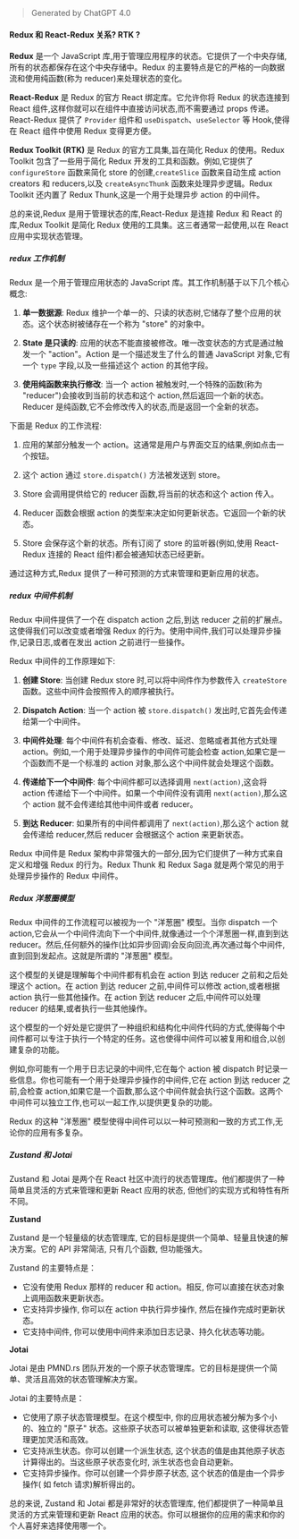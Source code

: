 > Generated by ChatGPT 4.0

#### Redux 和 React-Redux 关系? RTK ?

**Redux** 是一个 JavaScript 库,用于管理应用程序的状态。它提供了一个中央存储,所有的状态都保存在这个中央存储中。Redux 的主要特点是它的严格的一向数据流和使用纯函数(称为 reducer)来处理状态的变化。

**React-Redux** 是 Redux 的官方 React 绑定库。它允许你将 Redux 的状态连接到 React 组件,这样你就可以在组件中直接访问状态,而不需要通过 props 传递。React-Redux 提供了 `Provider` 组件和 `useDispatch`、`useSelector` 等 Hook,使得在 React 组件中使用 Redux 变得更方便。

**Redux Toolkit (RTK)** 是 Redux 的官方工具集,旨在简化 Redux 的使用。Redux Toolkit 包含了一些用于简化 Redux 开发的工具和函数。例如,它提供了 `configureStore` 函数来简化 store 的创建,`createSlice` 函数来自动生成 action creators 和 reducers,以及 `createAsyncThunk` 函数来处理异步逻辑。Redux Toolkit 还内置了 Redux Thunk,这是一个用于处理异步 action 的中间件。

总的来说,Redux 是用于管理状态的库,React-Redux 是连接 Redux 和 React 的库,Redux Toolkit 是简化 Redux 使用的工具集。这三者通常一起使用,以在 React 应用中实现状态管理。

##### redux 工作机制

Redux 是一个用于管理应用状态的 JavaScript 库。其工作机制基于以下几个核心概念:

1. **单一数据源**: Redux 维护一个单一的、只读的状态树,它储存了整个应用的状态。这个状态树被储存在一个称为 "store" 的对象中。

2. **State 是只读的**: 应用的状态不能直接被修改。唯一改变状态的方式是通过触发一个 "action"。Action 是一个描述发生了什么的普通 JavaScript 对象,它有一个 `type` 字段,以及一些描述这个 action 的其他字段。

3. **使用纯函数来执行修改**: 当一个 action 被触发时,一个特殊的函数(称为 "reducer")会接收到当前的状态和这个 action,然后返回一个新的状态。Reducer 是纯函数,它不会修改传入的状态,而是返回一个全新的状态。

下面是 Redux 的工作流程:

1. 应用的某部分触发一个 action。这通常是用户与界面交互的结果,例如点击一个按钮。

2. 这个 action 通过 `store.dispatch()` 方法被发送到 store。

3. Store 会调用提供给它的 reducer 函数,将当前的状态和这个 action 传入。

4. Reducer 函数会根据 action 的类型来决定如何更新状态。它返回一个新的状态。

5. Store 会保存这个新的状态。所有订阅了 store 的监听器(例如,使用 React-Redux 连接的 React 组件)都会被通知状态已经更新。

通过这种方式,Redux 提供了一种可预测的方式来管理和更新应用的状态。

##### redux 中间件机制

Redux 中间件提供了一个在 dispatch action 之后,到达 reducer 之前的扩展点。这使得我们可以改变或者增强 Redux 的行为。使用中间件,我们可以处理异步操作,记录日志,或者在发出 action 之前进行一些操作。

Redux 中间件的工作原理如下:

1. **创建 Store**: 当创建 Redux store 时,可以将中间件作为参数传入 `createStore` 函数。这些中间件会按照传入的顺序被执行。

2. **Dispatch Action**: 当一个 action 被 `store.dispatch()` 发出时,它首先会传递给第一个中间件。

3. **中间件处理**: 每个中间件有机会查看、修改、延迟、忽略或者其他方式处理 action。例如,一个用于处理异步操作的中间件可能会检查 action,如果它是一个函数而不是一个标准的 action 对象,那么这个中间件就会处理这个函数。

4. **传递给下一个中间件**: 每个中间件都可以选择调用 `next(action)`,这会将 action 传递给下一个中间件。如果一个中间件没有调用 `next(action)`,那么这个 action 就不会传递给其他中间件或者 reducer。

5. **到达 Reducer**: 如果所有的中间件都调用了 `next(action)`,那么这个 action 就会传递给 reducer,然后 reducer 会根据这个 action 来更新状态。

Redux 中间件是 Redux 架构中非常强大的一部分,因为它们提供了一种方式来自定义和增强 Redux 的行为。Redux Thunk 和 Redux Saga 就是两个常见的用于处理异步操作的 Redux 中间件。

##### Redux 洋葱圈模型

Redux 中间件的工作流程可以被视为一个 "洋葱圈" 模型。当你 dispatch 一个 action,它会从一个中间件流向下一个中间件,就像通过一个个洋葱圈一样,直到到达 reducer。然后,任何额外的操作(比如异步回调)会反向回流,再次通过每个中间件,直到回到发起点。这就是所谓的 "洋葱圈" 模型。

这个模型的关键是理解每个中间件都有机会在 action 到达 reducer 之前和之后处理这个 action。在 action 到达 reducer 之前,中间件可以修改 action,或者根据 action 执行一些其他操作。在 action 到达 reducer 之后,中间件可以处理 reducer 的结果,或者执行一些其他操作。

这个模型的一个好处是它提供了一种组织和结构化中间件代码的方式,使得每个中间件都可以专注于执行一个特定的任务。这也使得中间件可以被复用和组合,以创建复杂的功能。

例如,你可能有一个用于日志记录的中间件,它在每个 action 被 dispatch 时记录一些信息。你也可能有一个用于处理异步操作的中间件,它在 action 到达 reducer 之前,会检查 action,如果它是一个函数,那么这个中间件就会执行这个函数。这两个中间件可以独立工作,也可以一起工作,以提供更复杂的功能。

Redux 的这种 "洋葱圈" 模型使得中间件可以以一种可预测和一致的方式工作,无论你的应用有多复杂。

##### Zustand 和 Jotai

Zustand 和 Jotai 是两个在 React 社区中流行的状态管理库。他们都提供了一种简单且灵活的方式来管理和更新 React 应用的状态, 但他们的实现方式和特性有所不同。

**Zustand**

Zustand 是一个轻量级的状态管理库, 它的目标是提供一个简单、轻量且快速的解决方案。它的 API 非常简洁, 只有几个函数, 但功能强大。

Zustand 的主要特点是：

- 它没有使用 Redux 那样的 reducer 和 action。相反, 你可以直接在状态对象上调用函数来更新状态。
- 它支持异步操作, 你可以在 action 中执行异步操作, 然后在操作完成时更新状态。
- 它支持中间件, 你可以使用中间件来添加日志记录、持久化状态等功能。

**Jotai**

Jotai 是由 PMND.rs 团队开发的一个原子状态管理库。它的目标是提供一个简单、灵活且高效的状态管理解决方案。

Jotai 的主要特点是：

- 它使用了原子状态管理模型。在这个模型中, 你的应用状态被分解为多个小的、独立的 "原子" 状态。这些原子状态可以被单独更新和读取, 这使得状态管理更加灵活和高效。
- 它支持派生状态。你可以创建一个派生状态, 这个状态的值是由其他原子状态计算得出的。当这些原子状态变化时, 派生状态也会自动更新。
- 它支持异步操作。你可以创建一个异步原子状态, 这个状态的值是由一个异步操作( 如 fetch 请求)解析得出的。

总的来说, Zustand 和 Jotai 都是非常好的状态管理库, 他们都提供了一种简单且灵活的方式来管理和更新 React 应用的状态。你可以根据你的应用的需求和你的个人喜好来选择使用哪一个。
